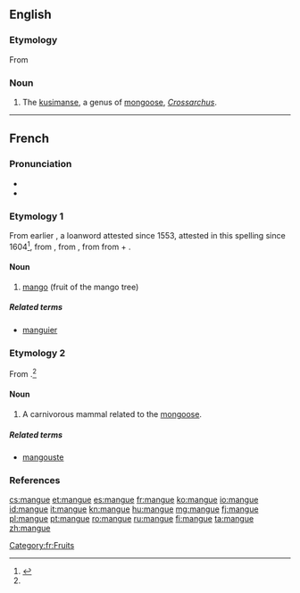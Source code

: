 {{also|Mangue}}
==English==
{{rfi}}
{{wikispecies|Crossarchus}}
===Etymology===
From {{etyl|fr|en}} {{term|manger|lang=fr}}

===Noun===
{{en-noun}}

# The [[kusimanse]], a genus of [[mongoose]], ''[[Crossarchus]]''.

----

==French==
{{wikipedia|lang=fr}}

===Pronunciation===
* {{IPA|/mɑ̃ɡ/|lang=fr}}
* {{audio|Fr-mangue.ogg|mangue|lang=fr}}

===Etymology 1===
From earlier {{term|manga}}, a loanword attested since 1553, attested in this spelling since 1604<ref name="TLFi">{{R:TLFi}}</ref>, from {{etyl|pt|fr}} {{term|manga|lang=pt}}, from {{etyl|ms|fr}} {{term|mangga|lang=ms}}, from {{etyl|ta|fr}} {{term|மாங்காய்|tr=māṅkāy|lang=ta|sc=Taml}} from {{term|மா||tr=mā|lang=ta|mango species}} + {{term|காய்||tr=kāy|lang=ta|unripe fruit}}.

====Noun====
{{fr-noun|f}}

# [[mango]] (fruit of the mango tree)

=====Related terms=====
* [[manguier]]

===Etymology 2===
From {{term|mangouste||mongoose}}.<ref name="TLFi"/>

====Noun====
{{fr-noun|f}}

# A carnivorous mammal related to the [[mongoose]].

=====Related terms=====
* [[mangouste]]

===References===
<references/>

[[Category:fr:Fruits]]

[[cs:mangue]]
[[et:mangue]]
[[es:mangue]]
[[fr:mangue]]
[[ko:mangue]]
[[io:mangue]]
[[id:mangue]]
[[it:mangue]]
[[kn:mangue]]
[[hu:mangue]]
[[mg:mangue]]
[[fj:mangue]]
[[pl:mangue]]
[[pt:mangue]]
[[ro:mangue]]
[[ru:mangue]]
[[fi:mangue]]
[[ta:mangue]]
[[zh:mangue]]